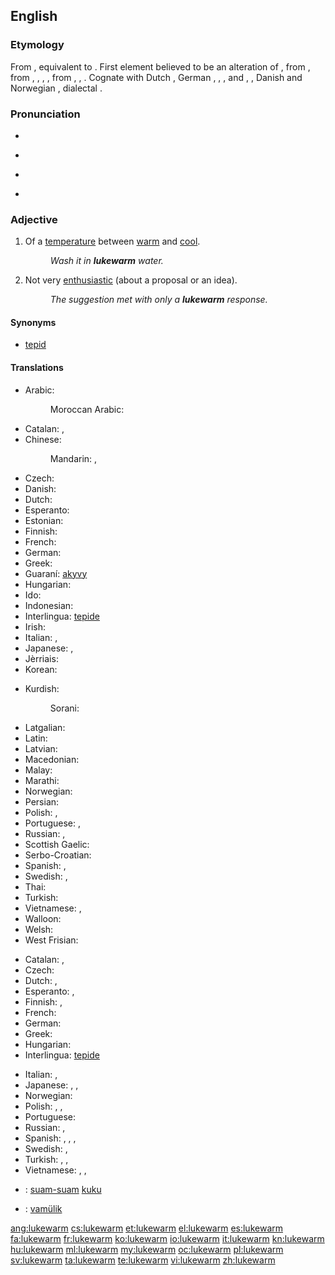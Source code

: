 ==English==

===Etymology===
From {{etyl|enm}} {{term|lukewarme||lukewarm, tepid|lang=enm}}, equivalent to {{compound|luke|t1=lukewarm|warm|lang=-}}. First element believed to be an alteration of {{etyl|enm}} {{term|lew||tepid|lang=enm}}, from {{etyl|ang}} {{term|hleow|hlēow|warm, sunny|lang=ang}}, from {{etyl|gem-pro|en}} {{recons|hliwjaz|lang=gem-pro}}, {{recons|hlēwaz|lang=gem-pro}}, {{recons|hlūmaz|lang=gem-pro}}, {{recons|hleumaz||warm|lang=gem-pro}}, from {{etyl|ine-pro|en}} {{recons|ḱal(w)e-|lang=ine-pro}}, {{recons|ḱel(w)e-|lang=ine-pro}}, {{recons|k(')lēw-||warm, hot|lang=ine-pro}}. Cognate with Dutch {{term|lauw||tepid|lang=nl}}, German {{term|lauwarm||lukewarm|lang=de}}, {{etyl|fo|-}} {{term|lýggjur||warm|lang=fo}}, {{etyl|sv|-}} {{term|ljum||lukewarm|lang=sv}}, {{term|ljummen||lukewarm|lang=sv}} and {{term|ly||warm|lang=sv}}, {{etyl|da|-}} {{term|lummer||muggy|lang=da}}, Danish and Norwegian {{term|lunken||tepid|lang=da|lang=no}}, {{etyl|sv|-}} dialectal {{term|ljummen||lukwarm|lang=sv}}.

===Pronunciation===
* {{rhymes|ɔː(r)m}}
* {{a|UK}} {{IPA|/ˌluːkˈwɔːm/}}
* {{a|US}} {{IPA|/ˌlukˈwɔɹm/|/ˈluk.wɔɹm/}}
* {{audio|en-us-lukewarm.ogg|Audio (US)}}

===Adjective===
{{en-adj|-}}

# Of a [[temperature]] between [[warm]] and [[cool]].
#: ''Wash it in '''lukewarm''' water.''
# Not very [[enthusiastic]] (about a proposal or an idea).
#: ''The suggestion met with only a '''lukewarm''' response.''

====Synonyms====
* [[tepid]]

====Translations====
{{trans-top|temperature}}
* Arabic:
*: Moroccan Arabic: {{tø|ary|دافي|m|tr=dafi}}
* Catalan: {{t-|ca|tebi|m}}, {{t-|ca|tèbia|f}}
* Chinese:
*: Mandarin: {{t-|cmn|溫|sc=Hani}}, {{t-|cmn|温|tr=wēn|sc=Hani}}
* Czech: {{t+|cs|vlažný}}
* Danish: {{t-|da|lunken}}
* Dutch: {{t+|nl|lauw}}
* Esperanto: {{t-|eo|varmeta}}
* Estonian: {{t-|et|leige}}
* Finnish: {{t-|fi|haalea}}
* French: {{t+|fr|tiède}}
* German: {{t+|de|lauwarm}}
* Greek: {{t+|el|χλιαρός|m|tr=chliarós}}
* Guaraní: [[akyvy]]
* Hungarian: {{t+|hu|langyos}}
* Ido: {{t+|io|varmeta}}
* Indonesian: {{t-|id|hangat-hangat}}
* Interlingua: [[tepide]]
* Irish: {{t-|ga|bog}}
* Italian: {{t+|it|tiepido|m}}, {{t+|it|tiepida|f}}
* Japanese: {{t+|ja|ぬるい|tr=nurui}}, {{t-|ja|生暖かい|tr=nama-atatakai}}
* Jèrriais: {{tø|roa-jer|tchiède}}
* Korean: {{t-|ko|미지근한}}
{{trans-mid}}
* Kurdish:
*: Sorani: {{t-|ku|شلتێن|tr=shiltén|sc=ku-Arab}}
* Latgalian: {{tø|ltg|rondons}}
* Latin: {{t-|la|tepidus}}
* Latvian: {{t-|lv|remdens}}
* Macedonian: {{t-|mk|млак|m|tr=mlak}}
* Malay: {{t|ms|suam}}
* Marathi: {{t-|mr|कोमट|sc=Deva}}
* Norwegian: {{t+|no|lunken}}
* Persian: {{t+|fa|ولرم|sc=fa-Arab}}
* Polish: {{t+|pl|chłodny}}, {{t+|pl|letni}}
* Portuguese: {{t+|pt|morno}}, {{t+|pt|tépido}}
* Russian: {{t+|ru|тепловатый|tr=teplovátyj}}, {{t-|ru|чуть тёплый|tr=čut’ tjóplyj}}
* Scottish Gaelic: {{t-|gd|flodach}}
* Serbo-Croatian: {{t-|sh|mlako|n}}
* Spanish: {{t-|es|tibio}}, {{t+|es|templado}}
* Swedish: {{t+|sv|ljum}}, {{t+|sv|ljummen}}
* Thai: {{t-|th|อุ่นๆ|tr=oon-oon}}
* Turkish: {{t+|tr|ılık}}
* Vietnamese: {{t+|vi|ấm}}, {{t+|vi|âm ấm}}
* Walloon: {{t+|wa|tiene|m|f}}
* Welsh: {{t-|cy|llugoer}}
* West Frisian: {{t-|fy|lij}}
{{trans-bottom}}

{{trans-top|not very enthusiastic}}
* Catalan: {{t-|ca|tebi|m}}, {{t-|ca|tèbia|f}}
* Czech: {{t+|cs|vlažný}}
* Dutch: {{t+|nl|lauw}}, {{t+|nl|flauw}}
* Esperanto: {{t+|eo|indiferenta}}, {{t-|eo|neentuziasma}}
* Finnish: {{t+|fi|vaimea}}, {{t+|fi|laimea}}
* French: {{t+|fr|tiède}}
* German: {{t+|de|lau}}
* Greek: {{t+|el|χλιαρός|m|tr=chliarós}}
* Hungarian: {{t-|hu|lagymatag}}
* Interlingua: [[tepide]]
{{trans-mid}}
* Italian: {{t+|it|tiepido|m}}, {{t+|it|tiepida|f}}
* Japanese: {{t-|ja|冷めた|tr=sameta}}, {{t-|ja|白けた|tr=shiraketa}}, {{t-|ja|気が進まない|tr=ki ga susumanai}}
* Norwegian: {{t+|no|lunken}}
* Polish: {{t+|pl|chłodny}}, {{t-|pl|sceptyczny}}, {{t-|pl|zdystansowany}}
* Portuguese: {{t+|pt|morno}}
* Russian: {{t+|ru|прохладный|tr=prokhládnyj}}, {{t+|ru|равнодушный|tr=ravnodúšnyj}}
* Spanish: {{t-|es|tibio}}, {{t-|es|poco entusiasta}}, {{t-|es|desinteresado}}, {{t+|es|indiferente}}
* Swedish: {{t+|sv|ljum}}, {{t+|sv|likgiltig}}
* Turkish: {{t+|tr|umursamaz}}, {{t+|tr|ilgisiz}}, {{t+|tr|kayıtsız}}
* Vietnamese: {{t+|vi|thờ ơ}}, {{t+|vi|lãnh đạm}}, {{t+|vi|hờ hững}}
{{trans-bottom}}

{{checktrans-top}}
* {{ttbc|id}}: [[suam-suam]] [[kuku]]
{{trans-mid}}
* {{ttbc|vo}}: [[vamülik]]
{{trans-bottom}}

[[ang:lukewarm]]
[[cs:lukewarm]]
[[et:lukewarm]]
[[el:lukewarm]]
[[es:lukewarm]]
[[fa:lukewarm]]
[[fr:lukewarm]]
[[ko:lukewarm]]
[[io:lukewarm]]
[[it:lukewarm]]
[[kn:lukewarm]]
[[hu:lukewarm]]
[[ml:lukewarm]]
[[my:lukewarm]]
[[oc:lukewarm]]
[[pl:lukewarm]]
[[sv:lukewarm]]
[[ta:lukewarm]]
[[te:lukewarm]]
[[vi:lukewarm]]
[[zh:lukewarm]]
